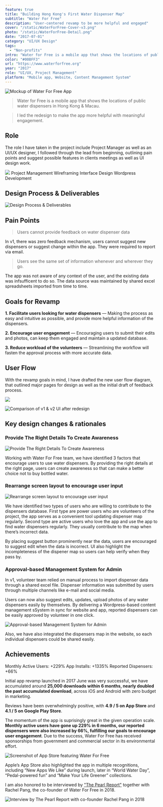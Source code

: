 ```yaml
---
feature: true
title: "Building Hong Kong's First Water Dispenser Map"
subtitle: "Water For Free"
description: "User-centered revamp to be more helpful and engaged"
cover: "/static/WaterForFree-Cover-v3.png"
photo: "/static/WaterForFree-Detail.png"
date: "2017-07-01"
category: "UI/UX Design"
tags:
  - "Non-profits"
intro: "Water for Free is a mobile app that shows the locations of public water dispensers in Hong Kong & Macau. I lead the redesign allowing users to report and discover dispensers."
color: "#00BFF3"
url: "https://www.waterforfree.org"
year: "2017"
role: "UI/UX, Project Management"
platform: "Mobile app, Website, Content Management System"
---
```


![Mockup of Water For Free App](/static/W4F3.png)

> Water for Free is a mobile app that shows the locations of public water dispensers in Hong Kong & Macau. 

> I led the redesign to make the app more helpful with meaningful engagement.


## Role

The role I have taken in the project include Project Manager as well as an UI/UX designer, I followed through the lead from beginning, outlining pain points and suggest possible features in clients meetings as well as UI design work. 

![](/static/w4f-role.svg)
Project Management
Wireframing
Interface Design
Wordpress Development

## Design Process & Deliverables

![Design Process & Deliverables](/static/w4f-process.png)

## Pain Points

> Users cannot provide feedback on water dispenser data

In v1, there was zero feedback mechanism, users cannot suggest new dispensers or suggest change within the app. They were required to report via email.

> Users see the same set of information whenever and wherever they go. 

The app was not aware of any context of the user, and the existing data was infsufficent to do so. The data source was maintained by shared excel spreadsheets imported from time to time.

## Goals for Revamp

**1. Facilitate users looking for water dispensers** —  Making the process as easy and intuitive as possible, and provide more helpful information of the dispensers.

**2. Encourage user engagement** — Encouraging users to submit their edits and photos, can keep them engaged and maintain a updated database.

**3. Reduce workload of the volunteers** — Streamlining the workflow will fasten the approval process with more accurate data.

## User Flow
With the revamp goals in mind, I have drafted the new user flow diagram, that outlined major pages for design as well as the initial draft of feedback process.

![](/static/w4f-userflow.png)

![Comparison of v1 & v2 UI after redesign](/static/compare-v2.png)

## Key design changes & rationales

### Provide The Right Details To Create Awareness

![Provide The Right Details To Create Awareness](/static/Awareness.png)

Working with Water For Free team, we have identified 3 factors that encourage users to use water dispensers. By providing the right details at the right page, users can create awareness so that can make a better choice not to buy bottled water.

### Rearrange screen layout to encourage user input

![Rearrange screen layout to encourage user input](/static/Layout.png)

We have identified two types of users who are willing to contribute to the dispensers database. First type are power users who are volunteers of the project, the app serves as a convenient tool updating dispenser map regularly. Second type are active users who love the app and use the app to find water dispensers regularly. They usually contribute to the map when there’s incorrect data.

By placing suggest button prominently near the data, users are encouraged to suggest edit when the data is incorrect. UI also highlight the incompleteness of the dispener map so users can help verify when they pass by.

### Approval-based Management System for Admin

In v1, volunteer team relied on manual process to import dispenser data through a shared excel file. Dispenser information was submitted by users through multiple channels like e-mail and social media. 

Users can now also suggest edits, updates, upload photos of any water dispensers easily by themselves. By delivering a Wordpress-based content management sSystem in sync for website and app, reported dispensers can be easily approved by volunteer in one click.

![Approval-based Management System for Admin](/static/W4F-Web.png)

Also, we have also integrated the dispensers map in the website, so each individual dispensers could be shared easily.


## Achievements

Monthly Active Users: +229%
App Installs: +1335%
Reported Dispensers: +66%

Initial app revamp launched in 2017 June was very successful, we have accumulated around **25,000 downloads within 6 months, nearly doubled the past accumulated download**, across iOS and Android with zero budget in marketing.

Reviews have been overwhelmingly positive, with **4.9 / 5 on App Store** and **4.1 / 5 on Google Play Store**. 

The momentum of the app is suprisingly great in the given operation scale. **Monthly active users have gone up 229% in 6 months, our reported dispensers were also increased by 66%, fulfilling our goals to encourage user engagement**. Due to the success, Water For Free has received sponsorships from government and commercial sector in its environmental effort.

![Screenshot of App Store featuring Water For Free](/static/AppStore.png)

Apple’s App Store also highlighted the app in multiple recognitions, including “New Apps We Like” during launch, later in “World Water Day”, “Pedal-powered fun” and “Make Your Life Greener” collections.

I am also honored to be interviewed by ["The Pearl Report"](https://youtu.be/YuXQS_Aqvqc) together with Rachel Pang, the co-founder of Water For Free in 2018.

![Interview by The Pearl Report with co-founder Rachel Pang in 2018](/static/PearlReport.png)
